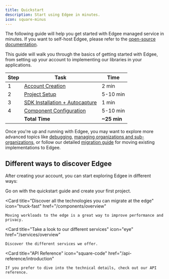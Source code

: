 ```yaml
---
title: Quickstart
description: Start using Edgee in minutes.
icon: square-minus
---
```



<EdgeeSdk />

The following guide will help you get started with Edgee managed service in minutes.
If you want to self-host Edgee, please refer to the [open-source documentation](/open-source/overview).

This guide will walk you through the basics of getting started with Edgee,
from setting up your account to implementing our libraries in your applications.


| Step | Task    | Time          |
| ---- |------- | ------------- |
| 1    | [Account Creation](/getting-started/account-creation) | 2 min |
| 2    | [Project Setup](/getting-started/project-settings) | 5-10 min |
| 3    | [SDK Installation + Autocapture](/getting-started/sdk) | 1 min |
| 4    | [Component Configuration](/getting-started/component-configuration) | 5-10 min |
|      | **Total Time** | **~25 min** |



Once you're up and running with Edgee, you may want to explore more advanced topics like [debugging](/getting-started/debugging), 
[managing organizations and sub-organizations](/getting-started/organizations), 
or follow our detailed [migration guide](/getting-started/migration-guide) for moving existing implementations to Edgee.


## Different ways to discover Edgee

After creating your account, you can start exploring Edgee in different ways:

<CardGroup>

  <Card
    title="Continue with the Quickstart"
    icon="person-walking-arrow-right"
    href="/getting-started/project-settings">
    Go on with the quickstart guide and create your first project.
  </Card>

  <Card
    title="Discover all the technologies you can migrate at the edge"
    icon="truck-fast"
    href="/components/overview"
  >
    Moving workloads to the edge is a great way to improve performance and privacy.
  </Card>
  
  <Card
    title="Take a look to our different services"
    icon="eye"
    href="/services/overview"
  >
    Discover the different services we offer.
  </Card>
  
  <Card
    title="API Reference"
    icon="square-code"
    href="/api-reference/introduction"
  >
    If you prefer to dive into the technical details, check out our API reference.
  </Card>
</CardGroup>
